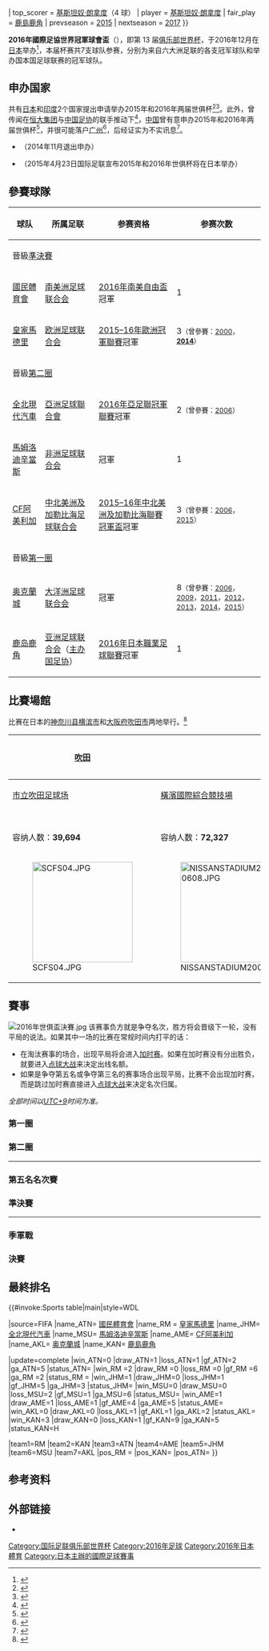 {{noteTA|G1=足球|G2=南美球會|G3=JLeague
|T = zh:2016年国际足联俱乐部世界杯;zh-hans:2016年国际足联俱乐部世界杯;zh-hant:2016年國際足聯俱樂部世界盃;zh-cn:2016年国际足联俱乐部世界杯;zh-hk:2016年國際足協世界冠軍球會盃;zh-mo:2016年國際足協世界冠軍球會盃;zh-tw:2016年國際足總俱樂部世界盃;zh-sg:2016年国际足联俱乐部世界杯;
|1 = zh:2016年国际足联俱乐部世界杯;zh-hans:2016年国馬姆洛迪辛當斯际足联俱乐部世界杯;zh-hant:2016年國際足聯俱樂部世界盃;zh-cn:2016年国际足联俱乐部世界杯;zh-hk:2016年國際足協世界冠軍球會盃;zh-mo:2016年國際足協世界冠軍球會盃;zh-tw:2016年國際足總俱樂部世界盃;zh-sg:2016年国际足联俱乐部世界杯;
|2 = zh:国际足联;zh-hans:国际足联;zh-hant:國際足聯;zh-cn:国际足联;zh-hk:國際足協;zh-mo:國際足協;zh-tw:國際足總;zh-sg:国际足联;
|3 = zh:俱乐部世界杯;zh-hans:俱乐部世界杯;zh-hant:俱樂部世界盃;zh-cn:俱乐部世界杯;zh-hk:世界冠軍球會盃;zh-mo:世界冠軍球會盃;zh-tw:俱樂部世界盃;zh-sg:俱乐部世界杯;
|4 = zh:世俱杯;zh-hans:世俱杯;zh-hant:世俱盃;zh-cn:世俱杯;zh-hk:世冠盃;zh-mo:世冠盃;zh-tw:世俱盃;zh-sg:世俱杯;
|5 = zh-hk:馬姆洛迪辛當斯;zh-cn:马姆罗迪日落;
|6 = zh-hans:C·罗纳尔多;zh-hk:基斯坦奴·朗拿度;zh-tw:C·羅納度;
|7 = zh-cn:本泽马;zh-hk:賓施馬;zh-mo:賓森馬;zh-tw:本澤馬;
}}
{{Infobox 國際足球賽事賽季
| tourney_name   = 世界冠軍球會盃
| year           = 2016
| other_titles   = FIFA Club World Cup Japan 2016
| image          = 2016 FIFA Club World Cup logo.svg
| size           = 175px
| caption        = 2016年世界冠軍球會盃標誌
| country        = 日本
| edition        = 13
| dates          = 12月8–18日
| num_teams      = 7 隊
| confederations = 6
| venues         = 2
| cities         = 2
| champion_other = {{flagicon|ESP}} [[皇家馬德里足球俱樂部|皇家馬德里]]
| count          = 2
| second_other   = {{flagicon|JPN}} [[鹿島鹿角|鹿島鹿角]]
| third_other    = {{flagicon|COL}} [[民族競技|國民體育會]]
| fourth_other   = {{flagicon|MEX}} [[美洲足球俱樂部_(墨西哥)|CF阿美利加]]
| matches        = 8
| goals          = 28
| attendance     = {{#expr: <!--Play-off-->17667 <!--Quarter-finals-->+ 14587 + 21702 <!--5th place match-->+ 5938 <!--Semi-finals-->+ 15050 + 50117 <!--3rd place match-->+ 44625 <!--Final--> + 68742}}
| top_scorer     = {{flagicon|POR}} [[基斯坦奴·朗拿度|基斯坦奴·朗拿度]]（4 球）
| player         = {{flagicon|POR}} [[基斯坦奴·朗拿度|基斯坦奴·朗拿度]]
| fair_play      = {{flagicon|JPN}} [[鹿島鹿角|鹿島鹿角]]
| prevseason     = [[2015年國際足協世界冠軍球會盃|2015]]
| nextseason     = [[2017年國際足協世界冠軍球會盃|2017]]
}}

'''2016年國際足協世界冠軍球會盃'''（{{lang-en|2016 FIFA Club World Cup}}），即第 13 届[[俱乐部世界杯|俱乐部世界杯]]，于2016年12月在[[日本|日本]]举办<ref>{{cite web | language = zh-hans | publisher = 新华网>体育>正文 | title = 今明两年世俱杯将在日本举办 | url = http://news.xinhuanet.com/sports/2015-04/23/c_127726256.htm | author = 来源：新华网；责任编辑：陈硕 | date = 2015年4月23日 | accessdate = 2015年4月23日 | archive-date = 2015年12月23日 | archive-url = https://web.archive.org/web/20151223162802/http://news.xinhuanet.com/sports/2015-04/23/c_127726256.htm | dead-url = no }}</ref>，本届杯赛共7支球队参赛，分别为来自六大洲足联的各支冠军球队和举办国本国足球联赛的冠军球队。

==申办国家==
共有[[日本|日本]]和[[印度|印度]]2个国家提出申请举办2015年和2016年两届世俱杯<ref>{{cite web | language = zh-hans | publisher = 新浪网>体育>国内足球-其他>2013世俱杯>正文 | title = 中国仍未递交申办世俱杯资料 日本印度皆是竟办对手 | url = http://sports.sina.com.cn/c/2013-12-23/09526949145.shtml | author = 来源：新浪网 | date = 2013年12月23日 | accessdate = 2013年12月23日 | archive-date = 2018年9月27日 | archive-url = https://web.archive.org/web/20180927081701/http://sports.sina.com.cn/c/2013-12-23/09526949145.shtml | dead-url = no }}</ref><ref>{{cite web | language = zh-hans | publisher = 彩乐乐彩票网>彩票资讯>足球资讯 | title = 中国未交世俱杯申请资料 日本印度加入竞争 | url = http://www.cailele.com/static/info/201312/show_10225246.shtml | author = 来源：彩乐乐彩票网 | date = 2013年12月23日 | accessdate = 2013年12月23日 | deadurl = yes | archiveurl = https://archive.is/20150428161241/http://www.cailele.com/static/info/201312/show_10225246.shtml | archivedate = 2015年4月28日 }}</ref>。此外，曾传闻在[[恒大集团|恒大集团]]与[[中国足协|中国足协]]的联手推动下<ref>{{cite web | language = zh-hans | publisher = 新华网>体育>正文 | title = 恒大将联手足协申办2015和2016年世俱杯 | url = http://news.xinhuanet.com/sports/2012-12/27/c_124158797.htm | author = 来源：新华网 | date = 2012年12月27日 | accessdate = 2012年12月27日}}</ref>，[[中华人民共和国|中国]]曾有意申办2015年和2016年两届世俱杯<ref>{{cite web | language = zh-hans | publisher = 人民网>体育>国内足球 | title = FIFA确认中国申办2015、2016年世俱杯 | url = http://sports.people.com.cn/n/2013/1212/c22134-23819599.html | author = 来源：扬子晚报；责任编辑：邰晓鹏 | date = 2013年12月12日 | accessdate = 2013年12月12日 | archive-date = 2018年9月27日 | archive-url = https://web.archive.org/web/20180927041755/http://sports.people.com.cn/n/2013/1212/c22134-23819599.html | dead-url = no }}</ref>，并很可能落户[[广州|广州]]<ref>{{cite web | language = zh-hans | publisher = 网易网>体育频道>中国足球>中超>正文 | title = 恒大支持广州申办2015－16世俱杯 花费将超3.7亿 | url = http://sports.163.com/14/0314/07/9N9FDC6U00051C89.html#p=9FLNIECD0B6P0005 | author = 本文来源：网易体育；作者：成金朝 | date = 2014年3月14日 | accessdate = 2014年3月14日 | archive-date = 2014年3月17日 | archive-url = https://web.archive.org/web/20140317091659/http://sports.163.com/14/0314/07/9N9FDC6U00051C89.html#p=9FLNIECD0B6P0005 | dead-url = no }}</ref>，后经证实为不实讯息<ref>{{cite web | language = zh-hans | publisher = 新华网>国际>正文 | title = 中国将不申办2015－2018年世俱杯 | url = http://news.xinhuanet.com/world/2014-03/18/c_119830425.htm | author = 来源：新华网；责任编辑：丁峰 | date = 2014年3月18日 | accessdate = 2014年3月18日 | archive-date = 2017年4月19日 | archive-url = https://web.archive.org/web/20170419101956/http://news.xinhuanet.com/world/2014-03/18/c_119830425.htm | dead-url = no }}</ref>。

* {{IND}}（2014年11月退出申办）
* {{JPN}}（2015年4月23日国际足联宣布2015年和2016年世俱杯将在日本举办）

==參賽球隊==
{{Location map+|World|width=800|float=center|caption='''2016年世界俱乐部杯'''所有参赛队伍的具体位置。|places=
<!--CONMEBOL-->
{{Location map~|World|lat=6.256|long=-75.590|label_size=80|label={{nowrap|[[民族競技|國民體育會]]}}|position=right}}
<!--UEFA-->
{{Location map~|World|lat=40.45306|long=-3.68835|label_size=80|label=[[皇家馬德里足球俱樂部|皇家馬德里]]|position=top}}
<!--AFC-->
{{Location map~|World|lat=35.45306|long=127.68835|label_size=80|label={{nowrap|[[全北現代汽車足球俱樂部|全北現代汽車]]}}|position=left}}
<!--CAF-->
{{Location map~|World|lat=-25.746111|long=28.188056|label_size=80|label={{nowrap|[[辛當斯足球會|馬姆洛迪辛當斯]]}}|position=left}}
<!--CONCACAF-->
{{Location map~|World|lat=19.302911|long=-99.150442|label_size=80|label=[[美洲足球俱樂部_(墨西哥)|CF阿美利加]]|position=left}}
<!--OFC-->
{{Location map~|World|lat=-36.898155|long=174.736487|label_size=80|label={{nowrap|[[奧克蘭城足球俱樂部|奥克蘭城]]}}|position=left}}
<!--Host-->
{{Location map~|World|lat=35.991744|long=140.640525|label_size=80|label=[[鹿岛鹿角|鹿岛鹿角]]|position=right}}
}}

{| class="wikitable"
|-
!球队
!所属足联
!参赛资格
!参赛次数
|-
!colspan=4|晉級[[#準決賽|準決賽]]
|-
|{{flagicon|COL}} [[民族競技|國民體育會]]
|[[南美洲足球联合会|南美洲足球联合会]]
|[[2016年南美自由盃|2016年南美自由盃]]冠軍
|1
|-
|{{flagicon|ESP}} [[皇家馬德里足球俱樂部|皇家馬德里]]
|[[欧洲足球联合会|欧洲足球联合会]]
|[[2015–16年歐洲冠軍聯賽|2015–16年歐洲冠軍聯賽]]冠軍
|3<small>（曾參賽：[[2000年世界冠軍球會盃|2000]]，'''[[2014年國際足聯俱樂部世界盃|2014]]'''）</small>
|-
!colspan=4|晉級[[#第二圈|第二圈]]
|-
|{{flagicon|KOR}} [[全北現代汽車足球俱樂部|全北現代汽車]]
|[[亞洲足球聯合會|亞洲足球聯合會]]
|[[2016年亞足聯冠軍聯賽|2016年亞足聯冠軍聯賽]]冠軍
|2<small>（曾參賽：[[2006年世界冠軍球會盃|2006]]）</small>
|-
|{{flagicon|RSA}} [[辛當斯足球會|馬姆洛迪辛當斯]]
|[[非洲足球联合会|非洲足球联合会]]
|{{tsl|en|2016 CAF Champions League|2016年非洲聯賽冠軍盃}}冠軍
|1
|-
|{{flagicon|MEX}} [[美洲足球俱樂部_(墨西哥)|CF阿美利加]]
|[[中北美洲及加勒比海足球联合会|中北美洲及加勒比海足球联合会]] 
|[[2015–16年中北美洲及加勒比海聯賽冠軍盃|2015–16年中北美洲及加勒比海聯賽冠軍盃]]冠軍
|3<small>（曾參賽：[[2006年国际足联俱乐部世界杯|2006]]，[[2015年国际足联俱乐部世界杯|2015]]）</small>
|-
!colspan=4|晉級[[#第一圈|第一圈]]
|-
|{{flagicon|NZL}} [[奧克蘭城足球俱樂部|奥克蘭城]]
|[[大洋洲足球联合会|大洋洲足球联合会]]
|{{tsl|en|2016 OFC Champions League|2016年大洋洲聯賽冠軍盃}}冠軍
|8<small>（曾參賽：[[2006年国际足联俱乐部世界杯|2006]]，[[2009年国际足联俱乐部世界杯|2009]]，[[2011年国际足联俱乐部世界杯|2011]]，[[2012年国际足联俱乐部世界杯|2012]]，[[2013年国际足联俱乐部世界杯|2013]]，[[2014年国际足联俱乐部世界杯|2014]]，[[2015年国际足联俱乐部世界杯|2015]]）</small>
|-
|{{flagicon|JPN}} [[鹿岛鹿角|鹿岛鹿角]]
|[[亚洲足球联合会|亚洲足球联合会]]（[[日本足球协会|主办国足协]]）
|[[2016年日本職業足球聯賽|2016年日本職業足球聯賽]]冠軍
|1
|}

==比賽場館==
比赛在日本的[[神奈川县|神奈川县]][[横滨市|横滨市]]和[[大阪府|大阪府]][[吹田市|吹田市]]两地举行。<ref>{{cite web|url=http://www.fifa.com/clubworldcup/news/y=2016/m=6/news=innovative-suita-city-football-stadium-to-make-fifa-club-world-cup-deb-2800532.html|title=Innovative Suita City Football Stadium to make FIFA Club World Cup debut|publisher=[[FIFA|FIFA]]|date=2016年6月9日|accessdate=2016年6月22日|archive-date=2016年9月18日|archive-url=https://web.archive.org/web/20160918151118/http://www.fifa.com/clubworldcup/news/y=2016/m=6/news=innovative-suita-city-football-stadium-to-make-fifa-club-world-cup-deb-2800532.html|dead-url=no}}</ref>

<center>
{| class="wikitable" style="text-align:center"
|-
! [[吹田市|吹田]]
!rowspan=5|{{location map+ |Japan |float=center |width=250 |caption= |places=
{{location map~ |Japan |lat=34.8114 |long=135.5409 |label=[[吹田市|吹田]] |position=left}}
{{location map~ |Japan |lat=35.510044 |long=139.606247 |label=[[横滨市|横滨]]|position=top}}}}
! [[横滨市|横滨]]
|-
| [[市立吹田足球场|市立吹田足球场]]
| [[橫濱國際綜合競技場|橫濱國際綜合競技場]]
|-
| <small>{{Coord|34|48|41|N|135|32|27|E|type:landmark_source:dewiki|display=inline|name=Suita City Football Stadium}}</small>
| <small>{{Coord|35|30|35|N|139|36|20|E|type:landmark|display=inline|name=International Stadium Yokohama}}</small>
|-
| 容纳人数：'''39,694'''
| 容纳人数：'''72,327'''
|-
| [[File:SCFS04.JPG|200px]]
| [[File:NISSANSTADIUM20080608.JPG|200px]]
|}
</center>

==賽事==
[[File:2016年世俱盃決賽.jpg|thumb]]
该赛事负方就是争夺名次，胜方将会晋级下一轮，没有平局的说法。如果其中一场的比赛在常规时间内打平的话：
*在淘汰赛事的场合，出现平局将会进入[[加时赛|加时赛]]。如果在加时赛没有分出胜负，就要进入[[点球大战|点球大战]]来决定出线名额。
*如果是争夺第五名或争夺第三名的赛事场合出现平局，比赛不会出现加时赛，而是跳过加时赛直接进入[[点球大战|点球大战]]来决定名次归属。

{{ClubWCRound8
<!-- 外圍賽 -->
|12月8日–[[橫濱國際綜合競技場|橫濱]]|{{flagicon|JPN}} '''[[鹿島鹿角|鹿島鹿角]]'''|'''2'''|{{flagicon|NZL}} [[奧克蘭城足球俱樂部|奥克蘭城]]|1
<!-- 半準決賽 -->
|12月11日–[[市立吹田足球場|吹田]]|{{flagicon|JPN}} '''[[鹿島鹿角|鹿島鹿角]]'''|'''2'''|{{flagicon|RSA}} [[辛當斯足球會|馬姆洛迪辛當斯]]|0
|12月11日–[[市立吹田足球場|吹田]]|{{flagicon|KOR}} [[全北現代汽車足球俱樂部|全北汽車]]|1|{{flagicon|MEX}} '''[[美洲足球俱樂部_(墨西哥)|CF阿美利加]]'''|'''2'''
<!-- 準決賽 -->
|12月14日–[[市立吹田足球場|吹田]]|{{flagicon|COL}} [[民族競技|國民體育會]]|0|{{flagicon|JPN}} '''[[鹿島鹿角|鹿島鹿角]]'''|'''3''' 
|12月15日–[[橫濱國際綜合競技場|橫濱]]|{{flagicon|MEX}} [[美洲足球俱樂部_(墨西哥)|CF阿美利加]]|0|{{flagicon|ESP}} '''[[皇家馬德里足球俱樂部|皇家馬德里]]'''|'''2'''
<!-- 決賽 -->
|12月18日–[[橫濱國際綜合競技場|橫濱]]|{{flagicon|ESP}} '''[[皇家馬德里足球俱樂部|皇家馬德里]]'''{{aet}}|'''4'''|{{flagicon|JPN}} [[鹿島鹿角|鹿島鹿角]]|2
<!-- 第三名決戰 -->
|12月18日–[[橫濱國際綜合競技場|橫濱]]|{{flagicon|MEX}} [[美洲足球俱樂部_(墨西哥)|CF阿美利加]]|2 (3)|{{flagicon|COL}} '''[[民族競技|國民體育會]]'''{{pso}}|'''2 (4)'''
<!-- 第五名決戰 -->
|12月14日–[[市立吹田足球場|吹田]]|{{flagicon|KOR}} '''[[全北現代汽車足球俱樂部|全北汽車]]'''|'''4'''|{{flagicon|RSA}} [[辛當斯足球會|馬姆洛迪辛當斯]]|1
}}

''全部时间以[[UTC+9|UTC+9]]时间为准。''

===第一圈===
{{Football box
|date={{Start date|2016|12|8|df=y}}
|time=19:30
|team1=[[鹿島鹿角|鹿島鹿角]] {{flagicon|JPN}}
|score=2–1
|team2={{flagicon|NZL}} [[奧克蘭城足球俱樂部|奥克蘭城]]
|report=http://www.fifa.com/clubworldcup/matches/round=276106/match=300364978/index.html
|goals1={{link-ja|赤崎秀平|赤崎秀平}} {{goal|67}}<br />[[金崎梦生|金崎梦生]] {{goal|88}}
|goals2={{link-en|金大旭|Kim Dae-wook}} {{goal|50}}
|stadium=[[横滨|横滨]]，[[橫濱國際綜合競技場|橫濱國際綜合競技場]]
|attendance=17,667
|referee=[[詹妮·西卡茲韋|詹妮·西卡茲韋]]（{{nfa|ZAM}}）
}}

===第二圈===
{{Football box
|date={{Start date|2016|12|11|df=y}}
|time=16:00
|team1=[[全北現代汽車足球俱樂部|全北汽車]] {{flagicon|KOR}}
|score=1–2
|team2={{flagicon|MEX}} [[美洲足球俱樂部_(墨西哥)|CF阿美利加]]
|report=http://www.fifa.com/clubworldcup/matches/round=276104/match=300364981/index.html
|goals1=[[金甫炅|金甫炅]] {{goal|23}}
|goals2= {{link-en|塞尔维奥·罗梅罗|Silvio Romero (footballer)|-{zh-hans:罗梅罗;zh-hk:羅梅羅}-}} {{goal|58||74}}
|stadium=[[吹田|吹田]]，[[市立吹田足球場|市立吹田足球場]]
|attendance=14,587
|referee=[[维克托·考绍伊|维克托·考绍伊]]（{{nfa|HUN}}）
}}
----
{{Football box
|date={{Start date|2016|12|11|df=y}}
|time=19:30
|team1=[[辛當斯足球會|馬姆洛迪辛當斯]] {{flagicon|RSA}}
|score=0–2
|team2={{flagicon|JPN}} [[鹿島鹿角|鹿島鹿角]]
|report=http://www.fifa.com/clubworldcup/matches/round=276104/match=300364977/index.html#nosticky
|goals1=
|goals2={{link-ja|遠藤康|遠藤康}} {{goal|63}}<br />[[金崎梦生|金崎梦生]] {{goal|88}}
|stadium=[[吹田|吹田]]，[[市立吹田足球場|市立吹田足球場]]
|attendance=21,702
|referee={{link-en|罗伯托·加西亚·奥罗斯科|Roberto García Orozco}}（{{nfa|MEX}}）
}}

===第五名名次賽===
{{Football box
|date={{Start date|2016|12|14|df=y}}
|time=16:30
|team1=[[全北現代汽車足球俱樂部|全北汽車]] {{flagicon|KOR}}
|score=4–1
|report=http://www.fifa.com/clubworldcup/matches/round=276116/match=300364979/index.html
|team2= {{flagicon|RSA}} [[辛當斯足球會|馬姆洛迪辛當斯]]
|goals1=[[金甫炅|金甫炅]] {{goal|18}}<br />[[李宗浩|李宗浩]] {{goal|29}}<br />{{le|里卡多·纳西门托|Ricardo Nascimento (Brazilian footballer)|纳西门托}} {{goal|41|o.g.}}<br />[[金信煜|金信煜]] {{goal|89}}
|goals2={{le|珀西·塔乌|Percy Tau}} {{goal|48}}
|stadium=[[吹田|吹田]]，[[市立吹田足球場|市立吹田足球場]]
|attendance=5,938
|referee=[[纳瓦夫·舒赫拉拉|纳瓦夫·舒赫拉拉]]（{{nfa|BHR}}）
}}

===準決賽===
{{Football box
|date={{Start date|2016|12|14|df=y}}
|time=19:30
|team1=[[民族競技|國民體育會]] {{flagicon|COL}}
|score=0–3
|team2={{flagicon|JPN}} [[鹿島鹿角|鹿島鹿角]]
|report=http://www.fifa.com/clubworldcup/matches/round=276110/match=300364980/index.html
|goals1=
|goals2=[[土居圣真|土居圣真]] {{goal|33|pen.}}<br />{{link-ja|遠藤康|遠藤康}} {{goal|83}}<br />[[鈴木優磨|鈴木優磨]] {{goal|85}}
|stadium=[[吹田|吹田]]，[[市立吹田足球場|市立吹田足球場]]
|attendance=15,050
|referee=[[维克托·考绍伊|维克托·考绍伊]]（{{nfa|HUN}}）
}}
----
{{Football box
|date={{Start date|2016|12|15|df=y}}
|time=19:30
|team1=[[美洲足球俱樂部_(墨西哥)|CF阿美利加]] {{flagicon|MEX}}
|score=0–2
|team2={{flagicon|ESP}} [[皇家馬德里足球俱樂部|皇家馬德里]]
|report=http://www.fifa.com/clubworldcup/matches/round=276110/match=300364982/index.html
|goals1=
|goals2= [[賓施馬|賓施馬]] {{goal|45+2}}<br> [[基斯坦奴·朗拿度|基斯坦奴·朗拿度]] {{goal|90+3}}
|stadium=[[横滨|横滨]]，[[橫濱國際綜合競技場|橫濱國際綜合競技場]]
|attendance=50,117
|referee=[[恩里克·卡塞雷斯|恩里克·卡塞雷斯]]（{{nfa|PAR}}）
}}

===季軍戰===
{{Football box
|date={{Start date|2016|12|18|df=y}}
|time=16:00
|team1=[[美洲足球俱樂部_(墨西哥)|CF阿美利加]] {{flagicon|MEX}}
|score= 2–2
|team2= {{flagicon|COL}} [[民族競技|國民體育會]]
|report=http://www.fifa.com/clubworldcup/matches/round=276114/match=300364983/index.html#overview#nosticky
|goals1= 米高阿羅約 {{goal|38}}<br> 比拉達 {{goal|66|p}}
|goals2= 森梅迪奧 {{goal|6|o.g.}}<br> 古爾拿 {{goal|26}}
|stadium=[[横濱|横濱]]，[[橫濱國際綜合競技場|橫濱國際綜合競技場]]
|attendance= 44,625
|referee=[[納瓦夫·舒赫拉拉|納瓦夫·舒赫拉拉]]（{{nfa|BHR}}）
|penalties1 = 
|penaltyscore = 3–4
|penalties2 = 
}}

===決賽===
{{Football box
|date={{Start date|2016|12|18|df=y}}
|time=19:30
|team1=[[皇家馬德里足球俱樂部|皇家馬德里]] {{flagicon|ESP}}
|score= 4–2
|aet = yes
|team2={{flagicon|JPN}} [[鹿島鹿角|鹿島鹿角]]
|report=http://www.fifa.com/clubworldcup/matches/round=276112/match=300364984/index.html#nosticky
|goals1= [[賓施馬|賓施馬]] {{goal|9}}<br> [[基斯坦奴·朗拿度|基斯坦奴·朗拿度]] {{goal|60|p|98||104}}
|goals2= [[柴崎岳|柴崎岳]] {{goal|44||52}}
|stadium=[[橫濱|橫濱]]，[[橫濱國際綜合競技場|橫濱國際綜合競技場]]
|attendance=68,742
|referee=[[詹妮·西卡茲韋|詹妮·西卡茲韋]]（{{nfa|ZAM}}）
}}

==最終排名==
{{#invoke:Sports table|main|style=WDL

|source=FIFA
|name_ATN={{flagicon|COL}} [[民族競技|國民體育會]] {{small|([[南美洲足球協會|CONMEBOL]])}}
|name_RM ={{flagicon|ESP}} [[皇家馬德里足球俱樂部|皇家馬德里]] {{small|([[歐洲足球協會聯盟|UEFA]])}}
|name_JHM={{flagicon|KOR}} [[全北現代汽車足球俱樂部|全北現代汽車]] {{small|([[亞洲足球聯合會|AFC]])}}
|name_MSU={{flagicon|RSA}} [[辛當斯足球會|馬姆洛迪辛當斯]] {{small|([[非洲足球協會|CAF]])}}
|name_AME={{flagicon|MEX}} [[美洲足球俱樂部_(墨西哥)|CF阿美利加]] {{small|([[中北美洲及加勒比海足球協會|CONCACAF]])}}
|name_AKL={{flagicon|NZL}} [[奧克蘭城足球俱樂部|奥克蘭城]] {{small|([[大洋洲足球聯合會|OFC]])}}
|name_KAN={{flagicon|JPN}} [[鹿島鹿角|鹿島鹿角]] {{small|([[亞洲足球聯合會|AFC]])}}

|update=complete
|win_ATN=0 |draw_ATN=1 |loss_ATN=1 |gf_ATN=2 |ga_ATN=5 |status_ATN=
|win_RM =2 |draw_RM =0 |loss_RM =0 |gf_RM =6 |ga_RM =2 |status_RM =
|win_JHM=1 |draw_JHM=0 |loss_JHM=1 |gf_JHM=5 |ga_JHM=3 |status_JHM=
|win_MSU=0 |draw_MSU=0 |loss_MSU=2 |gf_MSU=1 |ga_MSU=6 |status_MSU=
|win_AME=1 |draw_AME=1 |loss_AME=1 |gf_AME=4 |ga_AME=5 |status_AME=
|win_AKL=0 |draw_AKL=0 |loss_AKL=1 |gf_AKL=1 |ga_AKL=2 |status_AKL=
|win_KAN=3 |draw_KAN=0 |loss_KAN=1 |gf_KAN=9 |ga_KAN=5 |status_KAN=H

|team1=RM |team2=KAN |team3=ATN |team4=AME |team5=JHM |team6=MSU |team7=AKL
|pos_RM ={{gold01}} |pos_KAN={{silver02}} |pos_ATN={{bronze03}}
}}

==参考资料==
{{Reflist}}

==外部链接==
* {{Official website|http://www.fifa.com/clubworldcup/index.html}}

{{国际足联俱乐部世界杯}}

{{DEFAULTSORT:2016 FIFA Club World Cup}}
[[Category:国际足联俱乐部世界杯|Category:国际足联俱乐部世界杯]]
[[Category:2016年足球|Category:2016年足球]]
[[Category:2016年日本體育|Category:2016年日本體育]]
[[Category:日本主辦的國際足球賽事|Category:日本主辦的國際足球賽事]]